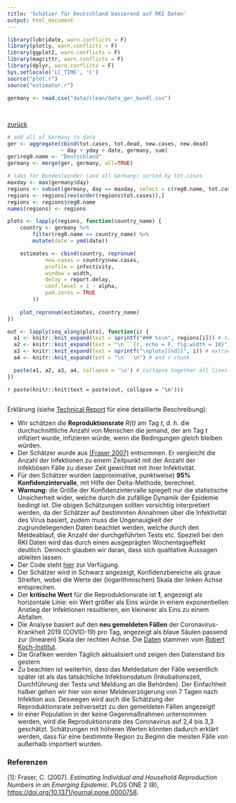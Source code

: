```yaml
---
title: 'Schätzer für Deutschland basierend auf RKI Daten'
output: html_document
---
```


```r
library(lubridate, warn.conflicts = F)
library(plotly, warn.conflicts = F)
library(ggplot2, warn.conflicts = F)
library(magrittr, warn.conflicts = F)
library(dplyr, warn.conflicts = F)
Sys.setlocale('LC_TIME', 'C')
source("plot.r")
source("estimator.r")
```

```r
germany <- read.csv("data/clean/data_ger_bundl.csv")
```

```r

```

## {.tabset .tabset-fade}

[zurück](index.html)

<!--
See https://github.com/rstudio/flexdashboard/issues/80#issuecomment-247139450
on generating tabs in rmarkdown automatically
-->
```r

# add all of Germany to data
ger <- aggregate(cbind(tot.cases, tot.dead, new.cases, new.dead)
                 ~ day + yday + date, germany, sum)
ger$reg0.name <- "Deutschland"
germany <- merge(ger, germany, all=TRUE)

# tabs for Bundeslaender (and all Germany) sorted by tot.cases
maxday <- max(germany$day)
regions <- subset(germany, day == maxday, select = c(reg0.name, tot.cases))
regions <- regions[rev(order(regions$tot.cases)),]
regions <- regions$reg0.name
names(regions) <- regions

plots <- lapply(regions, function(country_name) {
    country <- germany %>%
        filter(reg0.name == country_name) %>%
        mutate(date = ymd(date))

    estimates <- cbind(country, repronum(
            new.cases = country$new.cases,
            profile = infectivity,
            window = width,
            delay = report.delay,
            conf.level = 1 - alpha,
            pad.zeros = TRUE
        ))
    
    plot_repronum(estimates, country_name)
})

out <- lapply(seq_along(plots), function(i) {
  a1 <- knitr::knit_expand(text = sprintf("### %s\n", regions[i])) # tab header, auto extracts names of `hcs`
  a2 <- knitr::knit_expand(text = "\n```{r, echo = F, fig.width = 10}") # start r chunk
  a3 <- knitr::knit_expand(text = sprintf("\nplots[[%d]]", i)) # extract graphs by "writing" out `hcs[[1]]`, `hcs[[2]]` etc. to be rendered later
  a4 <- knitr::knit_expand(text = "\n```\n") # end r chunk

  paste(a1, a2, a3, a4, collapse = '\n') # collapse together all lines with newline separator
})
```

`r paste(knitr::knit(text = paste(out, collapse = '\n')))`

##

Erklärung (siehe [Technical Report]() für eine detaillierte Beschreibung):

- Wir schätzen die **Reproduktionsrate**  *R(t)* am Tag *t*, d. h. die durchschnittliche Anzahl von Menschen die jemand, der am Tag *t* infiziert wurde, infizieren würde, wenn die Bedingungen gleich bleiben würden.
- Der Schätzer wurde aus [(Fraser 2007)](#ref1) entnommen. Er vergleicht die Anzahl der Infektionen zu einem Zeitpunkt mit der Anzahl der infektiösen Fälle zu dieser Zeit gewichtet mit ihrer Infektivität.
- Für den Schätzer wurden (approximative, punktweise) **95% Konfidenzintervalle**, mit Hilfe der Delta-Methode, berechnet.
- **Warnung:** die Größe der Konfidenzintervalle spiegelt nur die statistische Unsicherheit wider, welche durch die zufällige Dynamik der Epidemie bedingt ist. Die obigen Schätzungen sollten vorsichtig interpretiert werden, da der Schätzer auf bestimmten Annahmen über die Infektivität des Virus basiert, zudem muss die Ungenauigkeit der zugrundeliegenden Daten beachtet werden, welche durch den Meldeablauf, die Anzahl der durchgeführten Tests etc. Speziell bei den RKI Daten wird das durch einen ausgeprägten Wochentagseffekt deutlich. Dennoch glauben wir daran, dass sich qualitative Aussagen ableiten lassen.
- Der Code steht [hier](https://github.com/Stochastik-TU-Ilmenau/COVID-19/blob/gh-pages/estimator.r) zur Verfügung.
- Der Schätzer wird in Schwarz angezeigt, Konfidenzbereiche als graue Streifen, wobei die Werte der (logarithmischen) Skala der linken Achse entsprechen.
- Der **kritische Wert** für die Reproduktionsrate ist **1**, angezeigt als horizontale Linie: ein Wert größer als Eins würde in einem exponentiellen Anstieg der Infektionen resultieren, ein kleinerer als Eins zu einem Abfallen.
- Die Analyse basiert auf den **neu gemeldeten Fällen** der Coronavirus-Krankheit 2019 (COVID-19) pro Tag, angezeigt als blaue Säulen passend zur (linearen) Skala der rechten Achse. Die [Daten](https://npgeo-corona-npgeo-de.hub.arcgis.com/datasets/dd4580c810204019a7b8eb3e0b329dd6_0) stammen vom [Robert Koch-Institut](rki.de).
- Die Grafiken werden Täglich<!-- at 2:00 GMT--> aktualisiert und zeigen den Datenstand bis gestern 
- Zu beachten ist weiterhin, dass das Meldedatum der Fälle wesentlich später ist als das tatsächliche Infektionsdatum (Inkubationszeit, Durchführung der Tests und Meldung an die Behörden). Der Einfachheit halber gehen wir hier von einer Meldeverzögerung von 7 Tagen nach Infektion aus. Deswegen wird auch die Schätzung der Reproduktionsrate zeitversetzt zu den gemeldeten Fällen angezeigt!
- In einer Population in der keine Gegenmaßnahmen unternommen werden, wird die Reproduktionsrate des Coronavirus auf 2,4 bis 3,3 geschätzt. Schätzungen mit höheren Werten könnten dadurch erklärt werden, dass für eine bestimmte Region zu Beginn die meisten Fälle von außerhalb importiert wurden.


### Referenzen ###

<a name="ref1">[1]</a>: Fraser, C. (2007). *Estimating Individual and Household Reproduction
Numbers in an Emerging Epidemic.* PLOS ONE 2 (8), [https://doi.org/10.1371/journal.pone.0000758](https://doi.org/10.1371/journal.pone.0000758).
